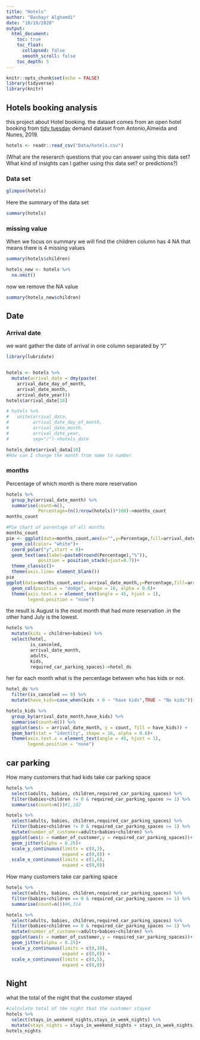 ```yaml
---
title: "Hotels"
author: "Bashayr Alghamdi"
date: "10/10/2020"
output: 
  html_document:
    toc: true
    toc_float:
      collapsed: false
      smooth_scroll: false
    toc_depth: 5 
---
```


```r
knitr::opts_chunk$set(echo = FALSE)
library(tidyverse)
library(knitr)
```

## Hotels booking analysis

this project about Hotel booking.
the dataset comes from an open hotel booking from [tidy tuesday](https://github.com/rfordatascience/tidytuesday/tree/master/data/2020/2020-02-11) demand dataset from Antonio,Almeida and Nunes, 2019.

```r
hotels <- readr::read_csv("Data/hotels.csv")
```

(What are the reserarch questions that you can answer using this data set? What kind of insights can I gather using this data set? or predictions?)


### Data set

```r
glimpse(hotels)
```

Here the summary of the data set
```r

summary(hotels) 

```

### missing value

When we focus on summary we will find the children column has 4 NA that means there is 4 missing values 

```r
summary(hotels$children)
```


```r
hotels_new <- hotels %>% 
  na.omit()
```

now we remove the NA value 

```r
summary(hotels_new$children)
```


## Date 

### Arrival date

we want gather the date of arrival in one column separated by "/"


```r

library(lubridate)


hotels <- hotels %>% 
  mutate(arrival_date = dmy(paste(
    arrival_date_day_of_month,
    arrival_date_month,
    arrival_date_year)))
hotels$arrival_date[10]

# hotels %>%
#   unite(arrival_data,
#         arrival_date_day_of_month,
#         arrival_date_month,
#         arrival_date_year,
#         sep="/")->hotels_date 

hotels_date$arrival_data[10]
#How can I change the month from name to number
```

### months 

Percentage of which month is there more reservation

```r
hotels %>% 
  group_by(arrival_date_month) %>% 
  summarise(count=n(),
            Percentage=(n()/nrow(hotels))*100)->months_count
months_count
```

```r
#Pie chart of parentage of all months
months_count
pie <- ggplot(data=months_count,aes(x="",y=Percentage,fill=arrival_date_month)) +
  geom_col(color= "white")+
  coord_polar("y",start = 0)+
  geom_text(aes(label=paste0(round(Percentage),"%")),
            position = position_stack(vjust=0.7))+
  theme_classic()+
  theme(axis.line= element_blank())
pie 
ggplot(data=months_count,aes(x=arrival_date_month,y=Percentage,fill=arrival_date_month))+
  geom_col(position = "dodge", shape = 16, alpha = 0.6)+
  theme(axis.text.x = element_text(angle = 45, hjust = 1),
        legend.position = "none")

```

the result is August is the most month that had more reservation .in the other hand July is the lowest.


```r
hotels %>% 
  mutate(kids = children+babies) %>% 
  select(hotel,
         is_canceled,
         arrival_date_month,
         adults,
         kids,
         required_car_parking_spaces)->hotel_ds

```

her for each month what is the percentage between who has kids or not.

```r
hotel_ds %>% 
  filter(is_canceled == 0) %>% 
  mutate(have_kids=case_when(kids > 0 ~ "have kids",TRUE ~ "No kids"))->hotels_kids

hotels_kids %>%
  group_by(arrival_date_month,have_kids) %>% 
  summarise(count=n()) %>% 
  ggplot(aes(x = arrival_date_month, y = count, fill = have_kids)) +
  geom_bar(stat = "identity", shape = 16, alpha = 0.6)+
  theme(axis.text.x = element_text(angle = 45, hjust = 1),
        legend.position = "none") 

```

## car parking

How many customers that had kids take car parking space

```r
hotels %>% 
  select(adults, babies, children,required_car_parking_spaces) %>% 
  filter(babies+children != 0 & required_car_parking_spaces >= 1) %>% 
  summarise(count=n())#1,102

hotels %>% 
  select(adults, babies, children,required_car_parking_spaces) %>% 
  filter(babies+children != 0 & required_car_parking_spaces >= 1) %>% 
  mutate(number_of_customer=adults+babies+children) %>% 
  ggplot(aes(x = number_of_customer,y = required_car_parking_spaces))+
  geom_jitter(alpha = 0.25)+
  scale_y_continuous(limits = c(0,3),
                     expand = c(0,0)) +
  scale_x_continuous(limits = c(1,6),
                     expand = c(0,0))
```

How many customers take car parking space 

```r
hotels %>% 
  select(adults, babies, children,required_car_parking_spaces) %>% 
  filter(babies+children == 0 & required_car_parking_spaces >= 1) %>% 
  summarise(count=n())#6,314 

hotels %>% 
  select(adults, babies, children,required_car_parking_spaces) %>% 
  filter(babies+children == 0 & required_car_parking_spaces >= 1) %>% 
  mutate(number_of_customer=adults+babies+children) %>% 
  ggplot(aes(x = number_of_customer,y = required_car_parking_spaces))+
  geom_jitter(alpha = 0.25)+
  scale_y_continuous(limits = c(0,10),
                     expand = c(0,0)) +
  scale_x_continuous(limits = c(0,5),
                     expand = c(0,0))
```

## Night

what the total of the night that the customer stayed 

```r
#calculate total of the night that the customer stayed  
hotels %>% 
  select(stays_in_weekend_nights,stays_in_week_nights) %>% 
  mutate(stays_nights = stays_in_weekend_nights + stays_in_week_nights) -> hotels_nights
hotels_nights
```







